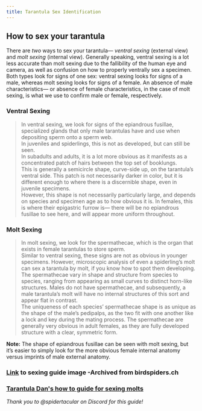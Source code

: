 ```yaml
---
title: Tarantula Sex Identification 
---
```


## **How to sex your tarantula**
There are *two* ways to sex your tarantula— *ventral sexing* (external view) and *molt sexing* (internal view). Generally speaking, ventral sexing is a lot less accurate than molt sexing due to the fallibility of the human eye and camera, as well as confusion on how to properly ventrally sex a specimen. 
Both types look for signs of one sex: ventral sexing looks for signs of a male, whereas molt sexing looks for signs of a female. An absence of male characteristics— or absence of female characteristics, in the case of molt sexing, is what we use to confirm male or female, respectively. 

### **Ventral Sexing**
> In ventral sexing, we look for signs of the epiandrous fusillae, specialized glands that only male tarantulas have and use when depositing sperm onto a sperm web.  
> In juveniles and spiderlings, this is not as developed, but can still be seen.  
> In subadults and adults, it is a lot more obvious as it manifests as a concentrated patch of hairs between the top set of booklungs.  
> This is generally a semicircle shape, curve-side up, on the tarantula’s ventral side. This patch is not necessarily darker in color, but it is different enough to where there is a discernible shape, even in juvenile specimens.  
> However, this shape is not necessarily particularly large, and depends on species and specimen age as to how obvious it is. In females, this is where their epigastric furrow is— there will be no epiandrous fusillae to see here, and will appear more uniform throughout.  

### **Molt Sexing**
> In molt sexing, we look for the spermathecae, which is the organ that exists in female tarantulas to store sperm.  
> Similar to ventral sexing, these signs are not as obvious in younger specimens. However, microscopic analysis of even a spiderling’s molt can sex a tarantula by molt, if you know how to spot them developing.  
> The spermathecae vary in shape and structure from species to species, ranging from appearing as small curves to distinct horn-like structures. Males do not have spermathecae, and subsequently, a male tarantula’s molt will have no internal structures of this sort and appear flat in contrast.  
> The uniqueness of each species’ spermathecae shape is as unique as the shape of the male’s pedipalps, as the two fit with one another like a lock and key during the mating process. The spermathecae are generally very obvious in adult females, as they are fully developed structure with a clear, symmetric form.  

**Note:** The shape of epiandrous fusillae can be seen with molt sexing, but it’s easier to simply look for the more obvious female internal anatomy versus imprints of male external anatomy.

### [Link](https://imgur.com/a/RCHwwxP) to sexing guide image -Archived from birdspiders.ch
### [Tarantula Dan's how to guide for sexing molts](https://www.youtube.com/watch?v=Pw8e4M0tBng)

*Thank you to @spidertacular on Discord for this guide!*
